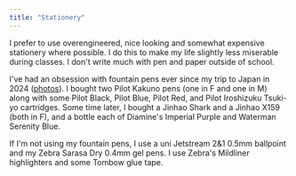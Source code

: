```yaml
---
title: "Stationery"
---
```


<ProseLayout title={frontmatter.title}>
I prefer to use overengineered, nice looking and somewhat expensive stationery where possible. I do this to make my life slightly less miserable during classes. I don't write much with pen and paper outside of school.

I've had an obsession with fountain pens ever since my trip to Japan in 2024 ([photos](#)). I bought two Pilot Kakuno pens (one in F and one in M) along with some Pilot Black, Pilot Blue, Pilot Red, and Pilot Iroshizuku Tsuki-yo cartridges. Some time later, I bought a Jinhao Shark and a Jinhao X159 (both in F), and a bottle each of Diamine's Imperial Purple and Waterman Serenity Blue.

If I'm not using my fountain pens, I use a uni Jetstream 2&1 0.5mm ballpoint and my Zebra Sarasa Dry 0.4mm gel pens. I use Zebra's Mildliner highlighters and some Tombow glue tape.
</ProseLayout>
